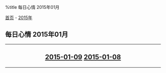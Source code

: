 %title 每日心情 2015年01月

[[../../../index|首页]] - [[../index|2015年]]
==每日心情 2015年01月==
----
<center>
<h2>
[[2015-01-09|2015-01-09]]
[[2015-01-08|2015-01-08]]
</h2>
</center>
----

